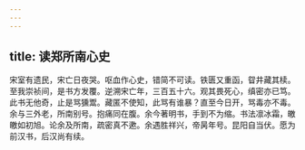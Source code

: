 ```yaml
---
---
---
```

title: 读郑所南心史
---







宋室有遗民，宋亡日夜哭。呕血作心史，错简不可读。铁匮又重函，眢井藏其椟。至我崇祯间，是书方发覆。逆溯宋亡年，三百五十六。观其畏死心，缜密亦已笃。此书无他奇，止是骂獯鬻。藏匿不使知，此骂有谁暴？直至今日开，骂毒亦不毒。余与三外老，所南别号。抱痛同在腹。余今著明书，手到不为缩。书法凛冰霜，皦皦如初旭。论余及所南，疏密真不遬。余遇胜祥兴，帝昺年号。昆阳自当伏。愿为前汉书，后汉尚有续。
